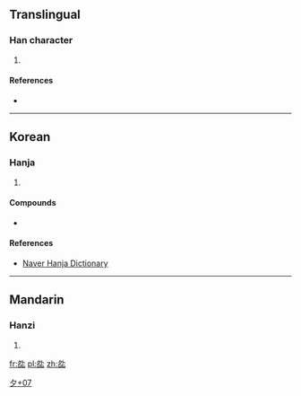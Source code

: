 ==Translingual==

===Han character===
{{Han char|rn=36|rad=夕|as=07|sn=10|four=|canj=弓卜口心 (NYRP)|ids=⿱[[外]][[叱]]}}

# {{defn|Han|sort=夕07}}

====References====
* {{Han ref|kx=0247.071|dj=0413.161|hdz=20863.111|uh=591E|ud=22814}}

----

==Korean==

===Hanja===
{{ko-hanja|hangeul=[[욋]]|rv=oet|mr=oet|y=woys}}

# {{defn|lang=ko|sort=夕07}}

====Compounds====
* {{Hant|lang=ko|[[夞怪面]]}}

====References====
*[http://hanja.naver.com/hanja?q=%E5%A4%9E Naver Hanja Dictionary]

[[Category:Korean-only CJKV Characters|夕+07]]

----

==Mandarin==

===Hanzi===
{{cmn-hanzi|pin=[[wài]] ([[wai4]])|wg=wai<sup>4</sup>}}

# {{defn|lang=cmn|sort=夕07}}

[[fr:夞]]
[[pl:夞]]
[[zh:夞]]